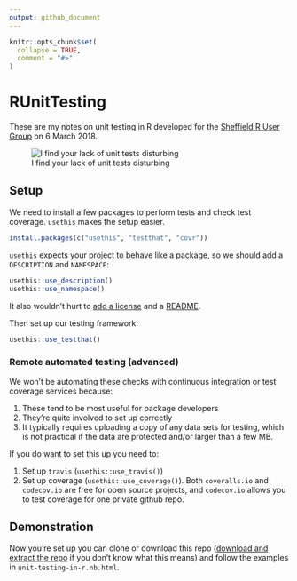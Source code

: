 ```yaml
---
output: github_document
---
```


<!-- README.md is generated from README.Rmd. Please edit that file -->

```r
knitr::opts_chunk$set(
  collapse = TRUE,
  comment = "#>"
)
```

# RUnitTesting

These are my notes on unit testing in R developed for the [Sheffield R User Group](http://sheffieldr.github.io/) on 6 March 2018.

![I find your lack of unit tests disturbing](img/lack-of-unit-tests-disturbing.png)


## Setup

We need to install a few packages to perform tests and check test coverage.
`usethis` makes the setup easier.

```r
install.packages(c("usethis", "testthat", "covr"))
```

`usethis` expects your project to behave like a package, so we should add a `DESCRIPTION` and `NAMESPACE`:

```r
usethis::use_description()
usethis::use_namespace()
```

It also wouldn't hurt to [add a license](http://r-pkgs.had.co.nz/description.html#license) and a [README](http://r-pkgs.had.co.nz/release.html#important-files).

Then set up our testing framework:

```r
usethis::use_testthat()
```


### Remote automated testing (advanced)

We won't be automating these checks with continuous integration or test coverage services because:

1. These tend to be most useful for package developers
1. They're quite involved to set up correctly
1. It typically requires uploading a copy of any data sets for testing, which is not practical if the data are protected and/or larger than a few MB.

If you do want to set this up you need to:

1. Set up `travis` (`usethis::use_travis()`)
1. Set up coverage (`usethis::use_coverage()`). Both `coveralls.io` and `codecov.io` are free for open source projects, and `codecov.io` allows you to test coverage for one private github repo.


## Demonstration

Now you're set up you can clone or download this repo ([download and extract the repo](https://github.com/philmikejones/RUnitTesting/archive/master.zip) if you don't know what this means) and follow the examples in `unit-testing-in-r.nb.html`.
